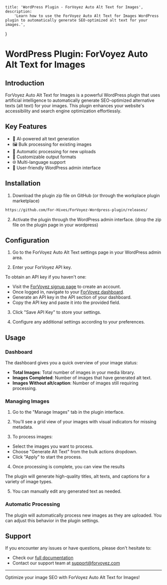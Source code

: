 
	title: 'WordPress Plugin - ForVoyez Auto Alt Text for Images',
	description:
		'Learn how to use the ForVoyez Auto Alt Text for Images WordPress plugin to automatically generate SEO-optimized alt text for your images.',
}

# WordPress Plugin: ForVoyez Auto Alt Text for Images

## Introduction

ForVoyez Auto Alt Text for Images is a powerful WordPress plugin that uses artificial intelligence to automatically generate SEO-optimized alternative texts (alt text) for your images. This plugin enhances your website's accessibility and search engine optimization effortlessly.

<ScreenSchema />

## Key Features

- 🤖 AI-powered alt text generation
- 🖼️ Bulk processing for existing images
- 🔄 Automatic processing for new uploads
- 🎨 Customizable output formats
- 🌐 Multi-language support
- 🧰 User-friendly WordPress admin interface

## Installation

1. Download the plugin zip file on GitHub (or through the workplace plugin marketplace)

```sh
https://github.com/For-Hives/ForVoyez-Wordpress-plugin/releases/
```

2. Activate the plugin through the WordPress admin interface. (drop the zip file on the plugin page in your wordpress)

## Configuration

1. Go to the ForVoyez Auto Alt Text settings page in your WordPress admin area.

2. Enter your ForVoyez API key.

<ScreenConfiguration />

To obtain an API key if you haven't one:

- Visit the [ForVoyez signup page](https://forvoyez.com/sign-up) to create an account.
- Once logged in, navigate to your [ForVoyez dashboard](https://forvoyez.com/app/dashboard).
- Generate an API key in the API section of your dashboard.
- Copy the API key and paste it into the provided field.

3. Click "Save API Key" to store your settings.

4. Configure any additional settings according to your preferences.

## Usage

### Dashboard

The dashboard gives you a quick overview of your image status:

<ScreenDashboard />

- **Total Images**: Total number of images in your media library.
- **Images Completed**: Number of images that have generated alt text.
- **Images Without alt/caption**: Number of images still requiring processing.

### Managing Images

1. Go to the "Manage Images" tab in the plugin interface.

<ScreenManage />

2. You'll see a grid view of your images with visual indicators for missing metadata.

3. To process images:

- Select the images you want to process.
- Choose "Generate Alt Text" from the bulk actions dropdown.
- Click "Apply" to start the process.

4. Once processing is complete, you can view the results

The plugin will generate high-quality titles, alt texts, and captions for a variety of image types.

5. You can manually edit any generated text as needed.

### Automatic Processing

The plugin will automatically process new images as they are uploaded. You can adjust this behavior in the plugin settings.

## Support

If you encounter any issues or have questions, please don't hesitate to:

- Check our [full documentation](https://doc.forvoyez.com)
- Contact our support team at support@forvoyez.com

---

Optimize your image SEO with ForVoyez Auto Alt Text for Images!
